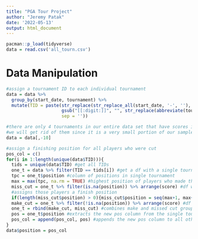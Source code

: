 ```yaml
---
title: "PGA Tour Project"
author: "Jeremy Patak"
date: '2022-05-13'
output: html_document
---
```

```r
pacman::p_load(tidyverse)
data = read.csv('all_tourn.csv')
```


# Data Manipulation

```r
#assign a tournament ID to each individual tournament 
data = data %>% 
  group_by(start_date, tournament) %>% 
  mutate(TID = paste(str_replace(str_replace_all(start_date, '-', ''), '20', ''), 
                     gsub("[[:digit:]]", "", str_replace(abbreviate(tournament), '-', '')),
                     sep = ''))

#there are only 4 tournaments in our entire data set that have scores in the 5th round
#we will get rid of them since it is a very small portion of our sample and makes our data tougher to work with
data = data[,-10]

#assign a finishing position for all players who were cut
pos_col = c()
for(i in 1:length(unique(data$TID))){
  tids = unique(data$TID) #get all TIDs
  one_t = data %>% filter(TID == tids[i]) #get a df with a single tournament 
  tpc = one_t$position #column of positions in single tournament
  max = max(tpc, na.rm = TRUE) #highest position of players who made the cut
  miss_cut = one_t %>% filter(is.na(position)) %>% arrange(score) #df with players who missed the cut
  #assigns those players a finish position
  if(length(miss_cut$position) > 0){miss_cut$position = seq(max+1, max+length(miss_cut$position))}
  make_cut = one_t %>% filter(!is.na(position)) %>% arrange(score) #df with players who made the cut
  one_t = rbind(make_cut, miss_cut) #combines make and missed cut groups back together
  pos = one_t$position #extracts the new pos column from the single tournament 
  pos_col = append(pos_col, pos) #appends the new pos column to all other pos columns
}
data$position = pos_col
```
